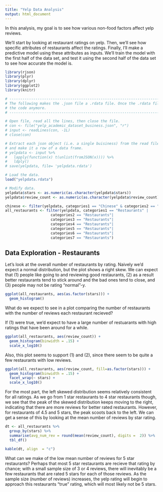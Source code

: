 ```yaml
---
title: "Yelp Data Analysis"
output: html_document
---
```


In this analysis, my goal is to see how various non-food factors affect yelp reviews. 

We'll start by looking at restaurant ratings on yelp. Then, we'll see how specific attributes of restaurants affect the ratings. Finally, I'll make a predictive model using these attributes as inputs. We'll train the model with the first half of the data set, and test it using the second half of the data set to see how accurate the model is.

```r
library(rjson)
library(plyr)
library(dplyr)
library(ggplot2)
library(knitr)
```

```r
# --------------------------------------------------------------------------------------------------------
# The following makes the .json file a .rdata file. Once the .rdata file has been created, we don't need
# the code anymore.
# --------------------------------------------------------------------------------------------------------

# Open file, read all the lines, then close the file.
# con <- file("yelp_academic_dataset_business.json", "r")
# input <- readLines(con, -1L)
# close(con)

# Extract each json object (i.e. a single buisiness) from the read file,
# and make it a row of a data frame.
# yelpdata <- input %>%
#   lapply(function(x) t(unlist(fromJSON(x)))) %>% 
#   ldply()
# save(yelpdata, file= 'yelpdata.rdata')
```

```r
# Load the data.
load("yelpdata.rdata")

# Modify data. 
yelpdata$stars <- as.numeric(as.character(yelpdata$stars))
yelpdata$review_count <- as.numeric(as.character(yelpdata$review_count))

chinese <- filter(yelpdata, categories1 == "Chinese" & categories2 == "Restaurants") 
all_restaurants <- filter(yelpdata, categories1 == "Restaurants" | 
                     categories2 == "Restaurants"| 
                     categories3 == "Restaurants"|
                     categories4 == "Restaurants"|
                     categories5 == "Restaurants"|
                     categories6 == "Restaurants"|
                     categories7 == "Restaurants") 
```

## Data Exploration - Restaurants

Let's look at the overall number of restaurants by rating. Naively we'd expect a normal distribution, but the plot shows a right skew. We can expect that (1) people like going to and reviewing good restaurants, (2) as a result better restaurants tend to stick around and the bad ones tend to close, and (3) people may not be rating "normal"-y.

```r
ggplot(all_restaurants, aes(as.factor(stars))) + 
  geom_histogram()
```

What do we expect to see in a plot comparing the number of restaurants with the number of reviews each restaurant recieved?

If (1) were true, we'd expect to have a large number of restuarants with high ratings
that have been around for a while.

```r
ggplot(all_restaurants, aes(review_count)) + 
  geom_histogram(binwidth = .15) + 
  scale_x_log10()
```

Also, this plot seems to support (1) and (2), since there seem to be quite a few restaurants with low reviews.

```r
ggplot(all_restaurants, aes(review_count, fill=as.factor(stars))) + 
  geom_histogram(binwidth = .15) + 
  facet_wrap(~ stars) +
  scale_x_log10()
```

For the most part, the left skewed distribution seems relatively consistent for all ratings. As we go from 1 star restaurants to 4 star restaurants though, we see that the peak of the skewed distribution keeps moving to the right, indicating that there are more reviews for better rated restaurants. However, for restaurants of 4.5 and 5 stars, the peak scoots back to the left. We can get a sense of this by looking at the mean number of reviews by star rating.

```r
dt <- all_restaurants %>% 
  group_by(stars) %>%
  summarise(avg_num_rev = round(mean(review_count), digits =  2)) %>%
  tbl_df()

kable(dt, align  = "c")
```

What can we make of the low mean number of reviews for 5 star restaurants? Perhaps that most 5 star restaurants are recieve that rating by chance; with a small sample size of 3 or 4 reviews, there will inevitably be a few restaurants that are rated 5 stars for each of those reviews. As the sample size (number of reviews) increases, the yelp rating will begin to approach this restaurants "true" rating, which will most likely not be 5 stars. 